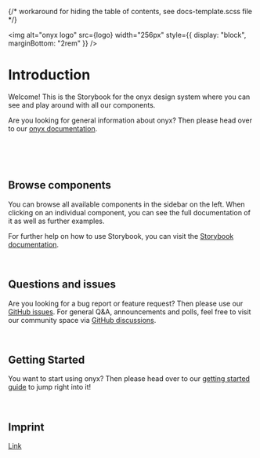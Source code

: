 
{/* workaround for hiding the table of contents, see docs-template.scss file */}

<div className="storybook-hide-toc"></div>

<Meta title="Introduction" />

<img alt="onyx logo" src={logo} width="256px" style={{ display: "block", marginBottom: "2rem" }} />

# Introduction

Welcome! This is the Storybook for the onyx design system where you can see and play around with all our components.

Are you looking for general information about onyx? Then please head over to our <a href="https://onyx.schwarz" target="_blank">onyx documentation</a>.

<br />

<Story of={ComponentShowcase} />

<br />
<br />

## Browse components

You can browse all available components in the sidebar on the left.
When clicking on an individual component, you can see the full documentation of it as well as further examples.

For further help on how to use Storybook, you can visit the <a href="https://storybook.js.org/docs/get-started/browse-stories" target="_blank">Storybook documentation</a>.

<br />

## Questions and issues

Are you looking for a bug report or feature request? Then please use our <a href="https://github.com/SchwarzIT/onyx/issues" target="_blank">GitHub issues</a>. For general Q&A, announcements and polls, feel free to visit our community space via <a href="https://github.com/SchwarzIT/onyx/discussions/categories/q-a" target="_blank">GitHub discussions</a>.

<br />

## Getting Started

You want to start using onyx? Then please head over to our <a href="https://onyx.schwarz/development/" target="_blank">getting started guide</a> to jump right into it!

<br />

## Imprint

[Link](https://it.schwarz/impressum)
